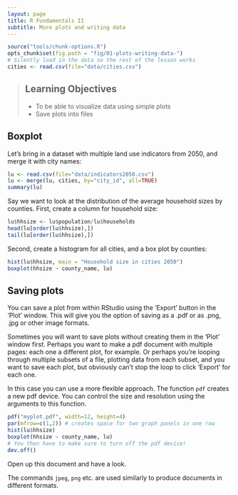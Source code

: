 ```yaml
---
layout: page
title: R Fundamentals II
subtitle: More plots and writing data
---
```


```r
source("tools/chunk-options.R")
opts_chunk$set(fig.path = "fig/01-plots-writing-data-")
# Silently load in the data so the rest of the lesson works
cities <- read.csv(file="data/cities.csv")
```

> ## Learning Objectives {.objectives}
> 
> * To be able to visualize data using simple plots
> * Save plots into files
>

## Boxplot

Let's bring in a dataset with multiple land use indicators from 2050, and merge it with city names:

```r
lu <- read.csv(file="data/indicators2050.csv")
lu <- merge(lu, cities, by="city_id", all=TRUE)
summary(lu)
```
Say we want to look at the distribution of the average household sizes by counties. First, create a column for household size:

```r
lu$hhsize <- lu$population/lu$households
head(lu[order(lu$hhsize),])
tail(lu[order(lu$hhsize),])
```

Second, create a histogram for all cities, and a box plot by counties:

```r
hist(lu$hhsize, main = "Household size in cities 2050")
boxplot(hhsize ~ county_name, lu)
```

<a id="saving-plots"></a>

## Saving plots

You can save a plot from within RStudio using the 'Export' button
in the 'Plot' window. This will give you the option of saving as a
.pdf or as .png, .jpg or other image formats.

Sometimes you will want to save plots without creating them in the
'Plot' window first. Perhaps you want to make a pdf document with
multiple pages: each one a different plot, for example. Or perhaps
you're looping through multiple subsets of a file, plotting data from
each subset, and you want to save each plot, but obviously can't stop
the loop to click 'Export' for each one.

In this case you can use a more flexible approach. The function
`pdf` creates a new pdf device. You can control the size and resolution
using the arguments to this function.

```r
pdf("myplot.pdf", width=12, height=4)
par(mfrow=c(1,2)) # creates space for two graph panels in one row
hist(lu$hhsize)
boxplot(hhsize ~ county_name, lu)
# You then have to make sure to turn off the pdf device!
dev.off()
```
Open up this document and have a look.

The commands `jpeg`, `png` etc. are used similarly to produce
documents in different formats.

